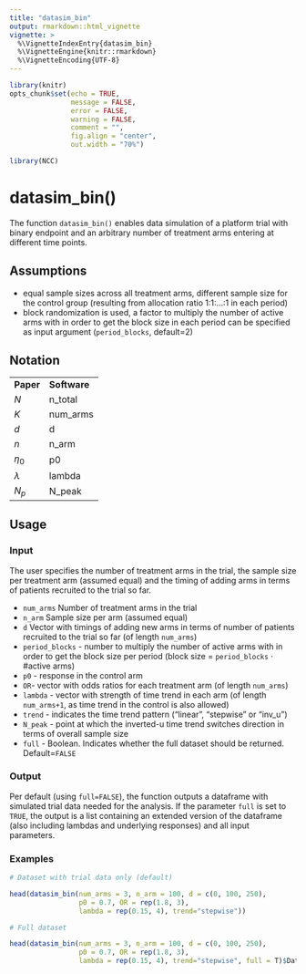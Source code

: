 ---
title: "datasim_bin"
output: rmarkdown::html_vignette
vignette: >
  %\VignetteIndexEntry{datasim_bin}
  %\VignetteEngine{knitr::rmarkdown}
  %\VignetteEncoding{UTF-8}
---

```{r setup, include=FALSE}
library(knitr)
opts_chunk$set(echo = TRUE,
               message = FALSE,
               error = FALSE,
               warning = FALSE,
               comment = "",
               fig.align = "center",
               out.width = "70%")
```

```{r}
library(NCC)
```


# datasim_bin()

The function `datasim_bin()` enables data simulation of a platform trial with binary endpoint and an arbitrary number of treatment arms entering at different time points.

## Assumptions

- equal sample sizes across all treatment arms, different sample size for the control group (resulting from allocation ratio 1:1:...:1 in each period)
- block randomization is used, a factor to multiply the number of active arms with in order to get the block size in each period can be specified as input argument (`period_blocks`, default=2)

## Notation

<table>
    <tr>
        <td><b>Paper</b></td>
        <td><b>Software</b></td>
    </tr>
    <tr>
        <td>$N$</td>
        <td>n_total</td>
    </tr>
    <tr>
        <td>$K$</td>
        <td>num_arms</td>
    </tr>
    <tr>
        <td>$d$</td>
        <td>d</td>
    </tr>
    <tr>
        <td>$n$</td>
        <td>n_arm</td>
    </tr>
    <tr>
        <td>$\eta_0$</td>
        <td>p0</td>
    </tr>
    <tr>
        <td>$\lambda$</td>
        <td>lambda</td>
    </tr>
    <tr>
        <td>$N_p$</td>
        <td>N_peak</td>
    </tr>
</table>

## Usage

### Input

The user specifies the number of treatment arms in the trial, the sample size per treatment arm (assumed equal) and the timing of adding arms in terms of patients recruited to the trial so far.

- `num_arms` Number of treatment arms in the trial
- `n_arm` Sample size per arm (assumed equal)
- `d` Vector with timings of adding new arms in terms of number of patients recruited to the trial so far (of length `num_arms`)
- `period_blocks` - number to multiply the number of active arms with in order to get the block size per period (block size = `period_blocks` $\cdot$ #active arms)
- `p0` - response in the control arm
- `OR`- vector with odds ratios for each treatment arm (of length `num_arms`)
- `lambda` - vector with strength of time trend in each arm (of length `num_arms+1`, as time trend in the control is also allowed)
- `trend` - indicates the time trend pattern ("linear", "stepwise" or "inv_u")
- `N_peak` - point at which the inverted-u time trend switches direction in terms of overall sample size
- `full` - Boolean. Indicates whether the full dataset should be returned. Default=`FALSE`


### Output

Per default (using `full=FALSE`), the function outputs a dataframe with simulated trial data needed for the analysis. If the parameter `full` is set to `TRUE`, the output is a list containing an extended version of the dataframe (also including lambdas and underlying responses) and all input parameters.

### Examples

```{r}
# Dataset with trial data only (default) 

head(datasim_bin(num_arms = 3, n_arm = 100, d = c(0, 100, 250),
                 p0 = 0.7, OR = rep(1.8, 3), 
                 lambda = rep(0.15, 4), trend="stepwise"))
```



```{r}
# Full dataset

head(datasim_bin(num_arms = 3, n_arm = 100, d = c(0, 100, 250),
                 p0 = 0.7, OR = rep(1.8, 3), 
                 lambda = rep(0.15, 4), trend="stepwise", full = T)$Data)
```

